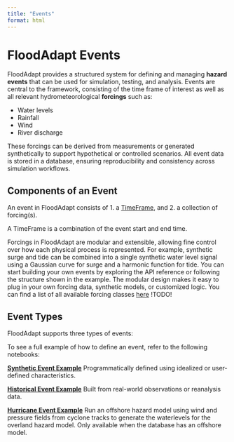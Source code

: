 ```yaml
---
title: "Events"
format: html
---
```


# FloodAdapt Events

FloodAdapt provides a structured system for defining and managing **hazard events** that can be used for simulation, testing, and analysis. Events are central to the framework, consisting of the time frame of interest as well as all relevant hydrometeorological **forcings** such as:

- Water levels
- Rainfall
- Wind
- River discharge

These forcings can be derived from measurements or generated synthetically to support hypothetical or controlled scenarios. All event data is stored in a database, ensuring reproducibility and consistency across simulation workflows.

## Components of an Event

An event in FloodAdapt consists of 1. a [TimeFrame](../../api_ref/TimeFrame.qmd), and 2. a collection of forcing(s).

A TimeFrame is a combination of the event start and end time.

Forcings in FloodAdapt are modular and extensible, allowing fine control over how each physical process is represented.
For example, synthetic surge and tide can be combined into a single synthetic water level signal using a Gaussian curve for surge and a harmonic function for tide.
You can start building your own events by exploring the API reference or following the structure shown in the example.
The modular design makes it easy to plug in your own forcing data, synthetic models, or customized logic.
You can find a list of all available forcing classes [here]() !TODO!

## Event Types

FloodAdapt supports three types of events:

To see a full example of how to define an event, refer to the following notebooks:

[**Synthetic Event Example**](synthetic_event.ipynb) Programmatically defined using idealized or user-defined characteristics.

[**Historical Event Example**](historical_event.ipynb) Built from real-world observations or reanalysis data.

[**Hurricane Event Example**](hurricane_event.ipynb) Run an offshore hazard model using wind and pressure fields from cyclone tracks to generate the waterlevels for the overland hazard model. Only available when the database has an offshore model.
